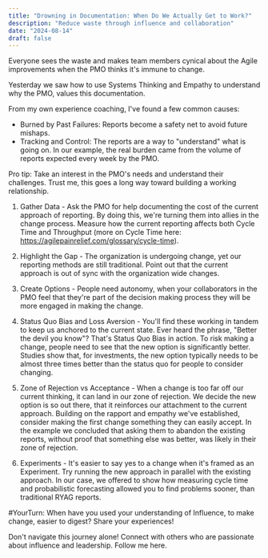 ```yaml
---
title: "Drowning in Documentation: When Do We Actually Get to Work?"
description: "Reduce waste through influence and collaboration"
date: "2024-08-14"
draft: false
---
```


Everyone sees the waste and makes team members cynical about the Agile improvements when the PMO thinks it's immune to change.

Yesterday we saw how to use Systems Thinking and Empathy to understand why the PMO, values this documentation.

From my own experience coaching, I've found a few common causes:

- Burned by Past Failures: Reports become a safety net to avoid future mishaps.
- Tracking and Control: The reports are a way to "understand" what is going on.
  In our example, the real burden came from the volume of reports expected every week by the PMO.

Pro tip: Take an interest in the PMO's needs and understand their challenges. Trust me, this goes a long way toward building a working relationship.

1. Gather Data - Ask the PMO for help documenting the cost of the current approach of reporting. By doing this, we're turning them into allies in the change process. Measure how the current reporting affects both Cycle Time and Throughput (more on Cycle Time here: https://agilepainrelief.com/glossary/cycle-time).

2. Highlight the Gap - The organization is undergoing change, yet our reporting methods are still traditional. Point out that the current approach is out of sync with the organization wide changes.

3. Create Options - People need autonomy, when your collaborators in the PMO feel that they're part of the decision making process they will be more engaged in making the change.

4. Status Quo Bias and Loss Aversion - You'll find these working in tandem to keep us anchored to the current state. Ever heard the phrase, "Better the devil you know"? That's Status Quo Bias in action. To risk making a change, people need to see that the new option is significantly better. Studies show that, for investments, the new option typically needs to be almost three times better than the status quo for people to consider changing.

5. Zone of Rejection vs Acceptance - When a change is too far off our current thinking, it can land in our zone of rejection. We decide the new option is so out there, that it reinforces our attachment to the current approach. Building on the rapport and empathy we've established, consider making the first change something they can easily accept. In the example we concluded that asking them to abandon the existing reports, without proof that something else was better, was likely in their zone of rejection.

6. Experiments - It's easier to say yes to a change when it's framed as an Experiment. Try running the new approach in parallel with the existing approach. In our case, we offered to show how measuring cycle time and probabilistic forecasting allowed you to find problems sooner, than traditional RYAG reports.

#YourTurn: When have you used your understanding of Influence, to make change, easier to digest? Share your experiences!

Don't navigate this journey alone! Connect with others who are passionate about influence and leadership. Follow me here.
